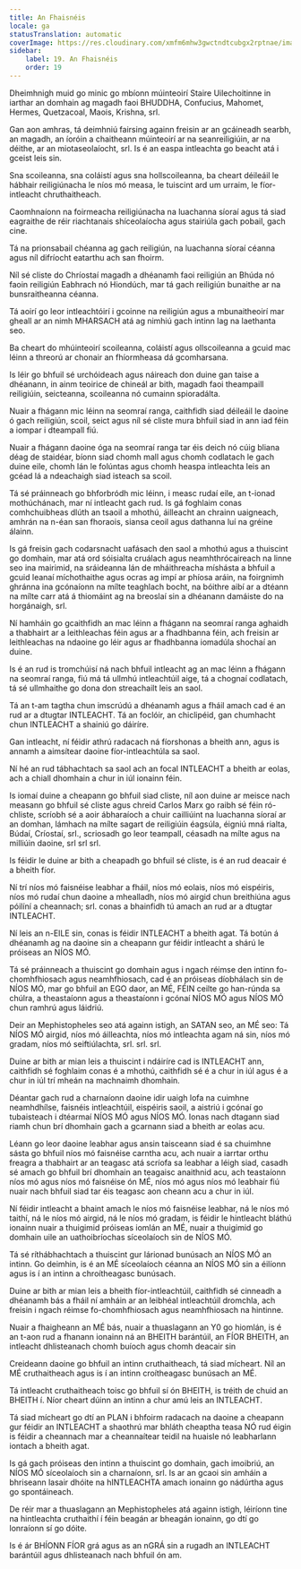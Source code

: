 ```yaml
---
title: An Fhaisnéis
locale: ga
statusTranslation: automatic
coverImage: https://res.cloudinary.com/xmfm6mhw3gwctndtcubgx2rptnae/image/upload/v1740337243/small_cover_educacion_fundamental_a051170f1c.webp
sidebar:
    label: 19. An Fhaisnéis
    order: 19
---
```

Dheimhnigh muid go minic go mbíonn múinteoirí Staire Uilechoitinne in iarthar an domhain ag magadh faoi BHUDDHA, Confucius, Mahomet, Hermes, Quetzacoal, Maois, Krishna, srl.

Gan aon amhras, tá deimhniú fairsing againn freisin ar an gcáineadh searbh, an magadh, an íoróin a chaitheann múinteoirí ar na seanreiligiúin, ar na déithe, ar an miotaseolaíocht, srl. Is é an easpa intleachta go beacht atá i gceist leis sin.

Sna scoileanna, sna coláistí agus sna hollscoileanna, ba cheart déileáil le hábhair reiligiúnacha le níos mó measa, le tuiscint ard um urraim, le fíor-intleacht chruthaitheach.

Caomhnaíonn na foirmeacha reiligiúnacha na luachanna síoraí agus tá siad eagraithe de réir riachtanais shíceolaíocha agus stairiúla gach pobail, gach cine.

Tá na prionsabail chéanna ag gach reiligiún, na luachanna síoraí céanna agus níl difríocht eatarthu ach san fhoirm.

Níl sé cliste do Chríostaí magadh a dhéanamh faoi reiligiún an Bhúda nó faoin reiligiún Eabhrach nó Hiondúch, mar tá gach reiligiún bunaithe ar na bunsraitheanna céanna.

Tá aoirí go leor intleachtóirí i gcoinne na reiligiún agus a mbunaitheoirí mar gheall ar an nimh MHARSACH atá ag nimhiú gach intinn lag na laethanta seo.

Ba cheart do mhúinteoirí scoileanna, coláistí agus ollscoileanna a gcuid mac léinn a threorú ar chonair an fhíormheasa dá gcomharsana.

Is léir go bhfuil sé urchóideach agus náireach don duine gan taise a dhéanann, in ainm teoirice de chineál ar bith, magadh faoi theampaill reiligiúin, seicteanna, scoileanna nó cumainn spioradálta.

Nuair a fhágann mic léinn na seomraí ranga, caithfidh siad déileáil le daoine ó gach reiligiún, scoil, seict agus níl sé cliste mura bhfuil siad in ann iad féin a iompar i dteampall fiú.

Nuair a fhágann daoine óga na seomraí ranga tar éis deich nó cúig bliana déag de staidéar, bíonn siad chomh mall agus chomh codlatach le gach duine eile, chomh lán le folúntas agus chomh heaspa intleachta leis an gcéad lá a ndeachaigh siad isteach sa scoil.

Tá sé práinneach go bhforbródh mic léinn, i measc rudaí eile, an t-ionad mothúchánach, mar ní intleacht gach rud. Is gá foghlaim conas comhchuibheas dlúth an tsaoil a mhothú, áilleacht an chrainn uaigneach, amhrán na n-éan san fhoraois, siansa ceoil agus dathanna luí na gréine álainn.

Is gá freisin gach codarsnacht uafásach den saol a mhothú agus a thuiscint go domhain, mar atá ord sóisialta cruálach agus neamhthrócaireach na linne seo ina mairimid, na sráideanna lán de mháithreacha míshásta a bhfuil a gcuid leanaí míchothaithe agus ocras ag impí ar phíosa aráin, na foirgnimh ghránna ina gcónaíonn na mílte teaghlach bocht, na bóithre aibí ar a dtéann na mílte carr atá á thiomáint ag na breoslaí sin a dhéanann damáiste do na horgánaigh, srl.

Ní hamháin go gcaithfidh an mac léinn a fhágann na seomraí ranga aghaidh a thabhairt ar a leithleachas féin agus ar a fhadhbanna féin, ach freisin ar leithleachas na ndaoine go léir agus ar fhadhbanna iomadúla shochaí an duine.

Is é an rud is tromchúisí ná nach bhfuil intleacht ag an mac léinn a fhágann na seomraí ranga, fiú má tá ullmhú intleachtúil aige, tá a chognaí codlatach, tá sé ullmhaithe go dona don streachailt leis an saol.

Tá an t-am tagtha chun imscrúdú a dhéanamh agus a fháil amach cad é an rud ar a dtugtar INTLEACHT. Tá an foclóir, an chiclipéid, gan chumhacht chun INTLEACHT a shainiú go dáiríre.

Gan intleacht, ní féidir athrú radacach ná fíorshonas a bheith ann, agus is annamh a aimsítear daoine fíor-intleachtúla sa saol.

Ní hé an rud tábhachtach sa saol ach an focal INTLEACHT a bheith ar eolas, ach a chiall dhomhain a chur in iúl ionainn féin.

Is iomaí duine a cheapann go bhfuil siad cliste, níl aon duine ar meisce nach measann go bhfuil sé cliste agus chreid Carlos Marx go raibh sé féin ró-chliste, scríobh sé a aoir ábharaíoch a chuir cailliúint na luachanna síoraí ar an domhan, lámhach na mílte sagart de reiligiúin éagsúla, éigniú mná rialta, Búdaí, Críostaí, srl., scriosadh go leor teampall, céasadh na mílte agus na milliúin daoine, srl srl srl.

Is féidir le duine ar bith a cheapadh go bhfuil sé cliste, is é an rud deacair é a bheith fíor.

Ní trí níos mó faisnéise leabhar a fháil, níos mó eolais, níos mó eispéiris, níos mó rudaí chun daoine a mhealladh, níos mó airgid chun breithiúna agus póilíní a cheannach; srl. conas a bhainfidh tú amach an rud ar a dtugtar INTLEACHT.

Ní leis an n-EILE sin, conas is féidir INTLEACHT a bheith agat. Tá botún á dhéanamh ag na daoine sin a cheapann gur féidir intleacht a shárú le próiseas an NÍOS MÓ.

Tá sé práinneach a thuiscint go domhain agus i ngach réimse den intinn fo-chomhfhiosach agus neamhfhiosach, cad é an próiseas díobhálach sin de NÍOS MÓ, mar go bhfuil an EGO daor, an MÉ, FÉIN ceilte go han-rúnda sa chúlra, a theastaíonn agus a theastaíonn i gcónaí NÍOS MÓ agus NÍOS MÓ chun ramhrú agus láidriú.

Deir an Mephistopheles seo atá againn istigh, an SATAN seo, an MÉ seo: Tá NÍOS MÓ airgid, níos mó áilleachta, níos mó intleachta agam ná sin, níos mó gradam, níos mó seiftiúlachta, srl. srl. srl.

Duine ar bith ar mian leis a thuiscint i ndáiríre cad is INTLEACHT ann, caithfidh sé foghlaim conas é a mhothú, caithfidh sé é a chur in iúl agus é a chur in iúl trí mheán na machnaimh dhomhain.

Déantar gach rud a charnaíonn daoine idir uaigh lofa na cuimhne neamhdhílse, faisnéis intleachtúil, eispéiris saoil, a aistriú i gcónaí go tubaisteach i dtéarmaí NÍOS MÓ agus NÍOS MÓ. Ionas nach dtagann siad riamh chun brí dhomhain gach a gcarnann siad a bheith ar eolas acu.

Léann go leor daoine leabhar agus ansin taisceann siad é sa chuimhne sásta go bhfuil níos mó faisnéise carntha acu, ach nuair a iarrtar orthu freagra a thabhairt ar an teagasc atá scríofa sa leabhar a léigh siad, casadh sé amach go bhfuil brí dhomhain an teagaisc anaithnid acu, ach teastaíonn níos mó agus níos mó faisnéise ón MÉ, níos mó agus níos mó leabhair fiú nuair nach bhfuil siad tar éis teagasc aon cheann acu a chur in iúl.

Ní féidir intleacht a bhaint amach le níos mó faisnéise leabhar, ná le níos mó taithí, ná le níos mó airgid, ná le níos mó gradam, is féidir le hintleacht bláthú ionainn nuair a thuigimid próiseas iomlán an MÉ, nuair a thuigimid go domhain uile an uathoibríochas síceolaíoch sin de NÍOS MÓ.

Tá sé ríthábhachtach a thuiscint gur lárionad bunúsach an NÍOS MÓ an intinn. Go deimhin, is é an MÉ síceolaíoch céanna an NÍOS MÓ sin a éilíonn agus is í an intinn a chroítheagasc bunúsach.

Duine ar bith ar mian leis a bheith fíor-intleachtúil, caithfidh sé cinneadh a dhéanamh bás a fháil ní amháin ar an leibhéal intleachtúil dromchla, ach freisin i ngach réimse fo-chomhfhiosach agus neamhfhiosach na hintinne.

Nuair a fhaigheann an MÉ bás, nuair a thuaslagann an Y0 go hiomlán, is é an t-aon rud a fhanann ionainn ná an BHEITH barántúil, an FÍOR BHEITH, an intleacht dhlisteanach chomh buíoch agus chomh deacair sin

Creideann daoine go bhfuil an intinn cruthaitheach, tá siad mícheart. Níl an MÉ cruthaitheach agus is í an intinn croítheagasc bunúsach an MÉ.

Tá intleacht cruthaitheach toisc go bhfuil sí ón BHEITH, is tréith de chuid an BHEITH í. Níor cheart dúinn an intinn a chur amú leis an INTLEACHT.

Tá siad mícheart go dtí an PLAN i bhfoirm radacach na daoine a cheapann gur féidir an INTLEACHT a shaothrú mar bhláth cheaptha teasa NÓ rud éigin is féidir a cheannach mar a cheannaítear teidil na huaisle nó leabharlann iontach a bheith agat.

Is gá gach próiseas den intinn a thuiscint go domhain, gach imoibriú, an NÍOS MÓ síceolaíoch sin a charnaíonn, srl. Is ar an gcaoi sin amháin a bhriseann lasair dhóite na hINTLEACHTA amach ionainn go nádúrtha agus go spontáineach.

De réir mar a thuaslagann an Mephistopheles atá againn istigh, léiríonn tine na hintleachta cruthaithí í féin beagán ar bheagán ionainn, go dtí go lonraíonn sí go dóite.

Is é ár BHÍONN FÍOR grá agus as an nGRÁ sin a rugadh an INTLEACHT barántúil agus dhlisteanach nach bhfuil ón am.

